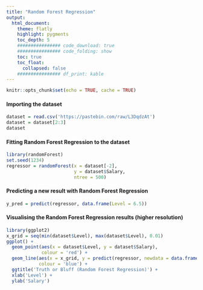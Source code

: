 ```yaml
---
title: "Random Forest Regression"
output:
  html_document:
    theme: flatly
    highlight: pygments
    toc_depth: 5
    ################ code_download: true
    ################ code_folding: show
    toc: true
    toc_float:
      collapsed: false
    ################ df_print: kable
---
```


```r
knitr::opts_chunk$set(echo = TRUE, cache = TRUE)
```

#### Importing the dataset
```r
dataset = read.csv('https://pastebin.com/raw/L3DqdzAt')
dataset = dataset[2:3]
dataset
```


#### Fitting Random Forest Regression to the dataset

```r
library(randomForest)
set.seed(1234)
regressor = randomForest(x = dataset[-2],
                         y = dataset$Salary,
                         ntree = 500)
```

#### Predicting a new result with Random Forest Regression
```r
y_pred = predict(regressor, data.frame(Level = 6.5))
```


#### Visualising the Random Forest Regression results (higher resolution)
```r
library(ggplot2)
x_grid = seq(min(dataset$Level), max(dataset$Level), 0.01)
ggplot() +
  geom_point(aes(x = dataset$Level, y = dataset$Salary),
             colour = 'red') +
  geom_line(aes(x = x_grid, y = predict(regressor, newdata = data.frame(Level = x_grid))),
            colour = 'blue') +
  ggtitle('Truth or Bluff (Random Forest Regression)') +
  xlab('Level') +
  ylab('Salary')
```

